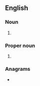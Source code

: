 ==English==

===Noun===
{{en-noun}}

# {{lb|en|anatomy}} {{initialism of|inferior vena cava|lang=en}}

===Proper noun===
{{en-proper noun}}

# {{initialism of|{{w|Indus Valley Civilization}}|lang=en}}

===Anagrams===
* {{anagrams|en|CVI|Civ|VIC|Vic|Vic.|civ|vic|vic.}}